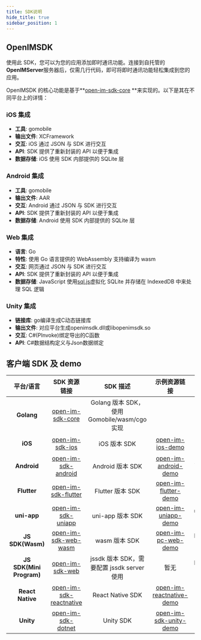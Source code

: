 ```yaml
---
title: SDK说明
hide_title: true
sidebar_position: 1
---
```


## OpenIMSDK

使用此 SDK，您可以为您的应用添加即时通讯功能。连接到自托管的**OpenIMServer**服务器后，仅需几行代码，即可将即时通讯功能轻松集成到您的应用。

OpenIMSDK 的核心功能是基于**[open-im-sdk-core](https://github.com/openimsdk/openim-sdk-core) **来实现的。以下是其在不同平台上的详情：

### iOS 集成

- **工具**: gomobile
- **输出文件**: XCFramework
- **交互**: iOS 通过 JSON 与 SDK 进行交互
- **API**: SDK 提供了重新封装的 API 以便于集成
- **数据存储**: iOS 使用 SDK 内部提供的 SQLite 层

### Android 集成

- **工具**: gomobile
- **输出文件**: AAR
- **交互**: Android 通过 JSON 与 SDK 进行交互
- **API**: SDK 提供了重新封装的 API 以便于集成
- **数据存储**: Android 使用 SDK 内部提供的 SQLite 层

### Web 集成

- **语言**: Go
- **特性**: 使用 Go 语言提供的 WebAssembly 支持编译为 wasm
- **交互**: 网页通过 JSON 与 SDK 进行交互
- **API**: SDK 提供了重新封装的 API 以便于集成
- **数据存储**: JavaScript 使用[sql.js](https://sql.js.org/)虚拟化 SQLite 并存储在 IndexedDB 中来处理 SQL 逻辑

### Unity 集成

- **链接库**: go编译生成C动态链接库
- **输出文件**: 对应平台生成openimsdk.dll或libopenimsdk.so
- **交互**: C#(PInvoke)绑定导出的C函数
- **API**: C#数据结构定义与Json数据绑定

## 客户端 SDK 及 demo

|        平台/语言         |                                  SDK 资源链接                                   |                   SDK 描述                   |                                   示例资源链接                                   |       描述        |
| :----------------------: | :-----------------------------------------------------------------------------: | :------------------------------------------: | :------------------------------------------------------------------------------: | :---------------: |
|        **Golang**        |        [open-im-sdk-core](https://github.com/openimsdk/open-im-sdk-core)        | Golang 版本 SDK，使用 Gomobile/wasm/cgo 实现 |                                                                                  |                   |
|         **iOS**          |         [open-im-sdk-ios](https://github.com/openimsdk/open-im-sdk-ios)         |                 iOS 版本 SDK                 |        [open-im-ios-demo](https://github.com/openimsdk/open-im-ios-demo)         |     iOS 示例      |
|       **Android**        |     [open-im-sdk-android](https://github.com/openimsdk/open-im-sdk-android)     |               Android 版本 SDK               |    [open-im-android-demo](https://github.com/openimsdk/open-im-android-demo)     |   Android 示例    |
|       **Flutter**        |     [open-im-sdk-flutter](https://github.com/openimsdk/open-im-sdk-flutter)     |               Flutter 版本 SDK               |    [open-im-flutter-demo](https://github.com/openimsdk/open-im-flutter-demo)     |   Flutter 示例    |
|       **uni-app**        |      [open-im-sdk-uniapp](https://github.com/openimsdk/open-im-sdk-uniapp)      |               uni-app 版本 SDK               |     [open-im-uniapp-demo](https://github.com/openimsdk/open-im-uniapp-demo)      |   uni-app 示例    |
|     **JS SDK(Wasm)**     |    [open-im-sdk-web-wasm](https://github.com/openimsdk/open-im-sdk-web-wasm)    |                wasm 版本 SDK                 |     [open-im-pc-web-demo](https://github.com/openimsdk/openim-electron-demo)     |   Electron 示例   |
| **JS SDK(Mini Program)** |         [open-im-sdk-web](https://github.com/openimsdk/open-im-sdk-web)         |  jssdk 版本 SDK，需要配置 jssdk server 使用   |                                       暂无                                       |   Electron 示例   |
|     **React Native**     | [open-im-sdk-reactnative](https://github.com/openimsdk/open-im-sdk-reactnative) |               React Native SDK              | [open-im-reactnative-demo](https://github.com/openimsdk/openim-reactnative-demo) | React Native 示例 |
|     **Unity**            | [open-im-sdk-dotnet](https://github.com/openimsdk/open-im-sdk-dotnet.git)       |               Unity SDK                      | [open-im-sdk-unity-demo](https://github.com/openimsdk/open-im-sdk-unity.git)    | Unity 示例 |
